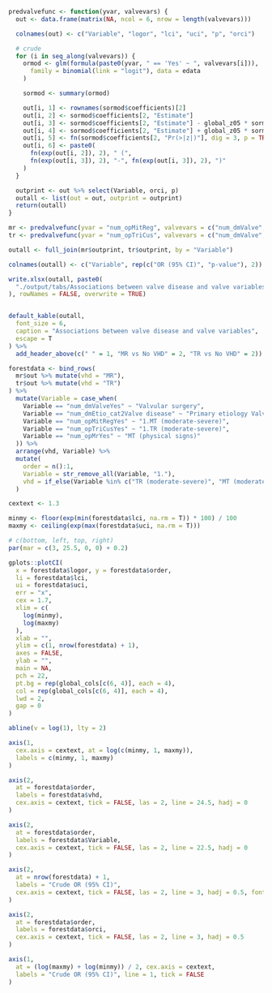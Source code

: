 ```r

predvalvefunc <- function(yvar, valvevars) {
  out <- data.frame(matrix(NA, ncol = 6, nrow = length(valvevars)))

  colnames(out) <- c("Variable", "logor", "lci", "uci", "p", "orci")

  # crude
  for (i in seq_along(valvevars)) {
    ormod <- glm(formula(paste0(yvar, " == 'Yes' ~ ", valvevars[i])),
      family = binomial(link = "logit"), data = edata
    )

    sormod <- summary(ormod)

    out[i, 1] <- rownames(sormod$coefficients)[2]
    out[i, 2] <- sormod$coefficients[2, "Estimate"]
    out[i, 3] <- sormod$coefficients[2, "Estimate"] - global_z05 * sormod$coefficients[2, "Std. Error"]
    out[i, 4] <- sormod$coefficients[2, "Estimate"] + global_z05 * sormod$coefficients[2, "Std. Error"]
    out[i, 5] <- fn(sormod$coefficients[2, "Pr(>|z|)"], dig = 3, p = TRUE)
    out[i, 6] <- paste0(
      fn(exp(out[i, 2]), 2), " (",
      fn(exp(out[i, 3]), 2), "-", fn(exp(out[i, 3]), 2), ")"
    )
  }

  outprint <- out %>% select(Variable, orci, p)
  outall <- list(out = out, outprint = outprint)
  return(outall)
}
```

```r

mr <- predvalvefunc(yvar = "num_opMitReg", valvevars = c("num_dmValve", "num_dmEtio_cat2", "num_opMr", "num_opTriCus"))
tr <- predvalvefunc(yvar = "num_opTriCus", valvevars = c("num_dmValve", "num_dmEtio_cat2", "num_opMr", "num_opMitReg"))

outall <- full_join(mr$outprint, tr$outprint, by = "Variable")

colnames(outall) <- c("Variable", rep(c("OR (95% CI)", "p-value"), 2))

write.xlsx(outall, paste0(
  "./output/tabs/Associations between valve disease and valve variables_", Sys.Date(), ".xlsx"
), rowNames = FALSE, overwrite = TRUE)


default_kable(outall,
  font_size = 6,
  caption = "Associations between valve disease and valve variables",
  escape = T
) %>%
  add_header_above(c(" " = 1, "MR vs No VHD" = 2, "TR vs No VHD" = 2))
```

```r

forestdata <- bind_rows(
  mr$out %>% mutate(vhd = "MR"),
  tr$out %>% mutate(vhd = "TR")
) %>%
  mutate(Variable = case_when(
    Variable == "num_dmValveYes" ~ "Valvular surgery",
    Variable == "num_dmEtio_cat2Valve disease" ~ "Primary etiology Valve vs Other",
    Variable == "num_opMitRegYes" ~ "1.MT (moderate-severe)",
    Variable == "num_opTriCusYes" ~ "1.TR (moderate-severe)",
    Variable == "num_opMrYes" ~ "MT (physical signs)"
  )) %>%
  arrange(vhd, Variable) %>%
  mutate(
    order = n():1,
    Variable = str_remove_all(Variable, "1."),
    vhd = if_else(Variable %in% c("TR (moderate-severe)", "MT (moderate-severe)"), vhd, "")
  )

cextext <- 1.3

minmy <- floor(exp(min(forestdata$lci, na.rm = T)) * 100) / 100
maxmy <- ceiling(exp(max(forestdata$uci, na.rm = T)))

# c(bottom, left, top, right)
par(mar = c(3, 25.5, 0, 0) + 0.2)

gplots::plotCI(
  x = forestdata$logor, y = forestdata$order,
  li = forestdata$lci,
  ui = forestdata$uci,
  err = "x",
  cex = 1.7,
  xlim = c(
    log(minmy),
    log(maxmy)
  ),
  xlab = "",
  ylim = c(1, nrow(forestdata) + 1),
  axes = FALSE,
  ylab = "",
  main = NA,
  pch = 22,
  pt.bg = rep(global_cols[c(6, 4)], each = 4),
  col = rep(global_cols[c(6, 4)], each = 4),
  lwd = 2,
  gap = 0
)

abline(v = log(1), lty = 2)

axis(1,
  cex.axis = cextext, at = log(c(minmy, 1, maxmy)),
  labels = c(minmy, 1, maxmy)
)

axis(2,
  at = forestdata$order,
  labels = forestdata$vhd,
  cex.axis = cextext, tick = FALSE, las = 2, line = 24.5, hadj = 0
)

axis(2,
  at = forestdata$order,
  labels = forestdata$Variable,
  cex.axis = cextext, tick = FALSE, las = 2, line = 22.5, hadj = 0
)

axis(2,
  at = nrow(forestdata) + 1,
  labels = "Crude OR (95% CI)",
  cex.axis = cextext, tick = FALSE, las = 2, line = 3, hadj = 0.5, font = 2
)

axis(2,
  at = forestdata$order,
  labels = forestdata$orci,
  cex.axis = cextext, tick = FALSE, las = 2, line = 3, hadj = 0.5
)

axis(1,
  at = (log(maxmy) + log(minmy)) / 2, cex.axis = cextext,
  labels = "Crude OR (95% CI)", line = 1, tick = FALSE
)
```
